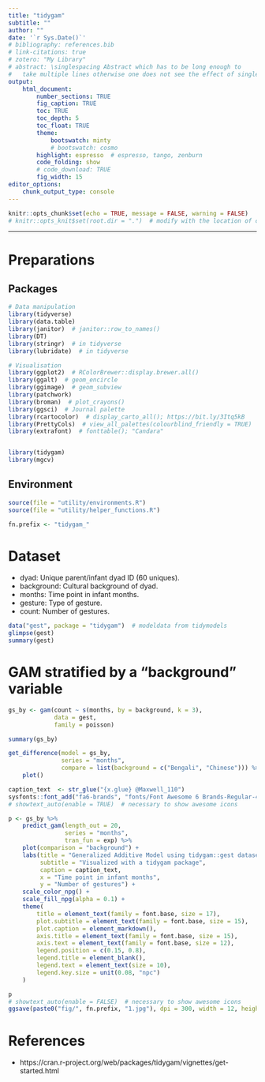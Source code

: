 ```yaml
---
title: "tidygam"
subtitle: ""
author: ""
date: '`r Sys.Date()`'
# bibliography: references.bib
# link-citations: true
# zotero: "My Library"
# abstract: \singlespacing Abstract which has to be long enough to 
#   take multiple lines otherwise one does not see the effect of single-spacing.
output: 
    html_document:
        number_sections: TRUE
        fig_caption: TRUE
        toc: TRUE
        toc_depth: 5
        toc_float: TRUE
        theme:
            bootswatch: minty
            # bootswatch: cosmo
        highlight: espresso  # espresso, tango, zenburn
        code_folding: show
        # code_download: TRUE
        fig_width: 15
editor_options: 
    chunk_output_type: console
---
```


```r
knitr::opts_chunk$set(echo = TRUE, message = FALSE, warning = FALSE)
# knitr::opts_knit$set(root.dir = ".")  # modify with the location of code
```

***

# Preparations {.tabset .tabset-fade .tabset-pills}
## Packages
```r
# Data manipulation
library(tidyverse)
library(data.table)
library(janitor)  # janitor::row_to_names()
library(DT)
library(stringr)  # in tidyverse
library(lubridate)  # in tidyverse

# Visualisation
library(ggplot2)  # RColorBrewer::display.brewer.all()
library(ggalt)  # geom_encircle
library(ggimage)  # geom_subview
library(patchwork)
library(broman)  # plot_crayons()
library(ggsci)  # Journal palette
library(rcartocolor)  # display_carto_all(); https://bit.ly/3Itq5kB
library(PrettyCols)  # view_all_palettes(colourblind_friendly = TRUE)
library(extrafont)  # fonttable(); "Candara"


library(tidygam)
library(mgcv)
```

## Environment
```r
source(file = "utility/environments.R")
source(file = "utility/helper_functions.R")

fn.prefix <- "tidygam_"
```


# Dataset {.tabset .tabset-fade .tabset-pills}
- dyad: Unique parent/infant dyad ID (60 uniques).
- background: Cultural background of dyad.
- months: Time point in infant months.
- gesture: Type of gesture.
- count: Number of gestures.
```r
data("gest", package = "tidygam")  # modeldata from tidymodels
glimpse(gest)
summary(gest)
```

# GAM stratified by a "background" variable
```r
gs_by <- gam(count ~ s(months, by = background, k = 3),
             data = gest,
             family = poisson)

summary(gs_by)
```

```r
get_difference(model = gs_by, 
               series = "months", 
               compare = list(background = c("Bengali", "Chinese"))) %>% 
    plot()
```


```r
caption_text  <- str_glue("{x.glue} @Maxwell_110")
sysfonts::font_add("fa6-brands", "fonts/Font Awesome 6 Brands-Regular-400.otf") 
# showtext_auto(enable = TRUE)  # necessary to show awesome icons

p <- gs_by %>%
    predict_gam(length_out = 20,
                series = "months",
                tran_fun = exp) %>% 
    plot(comparison = "background") + 
    labs(title = "Generalized Additive Model using tidygam::gest dataset", 
         subtitle = "Visualized with a tidygam package", 
         caption = caption_text, 
         x = "Time point in infant months", 
         y = "Number of gestures") + 
    scale_color_npg() + 
    scale_fill_npg(alpha = 0.1) + 
    theme(
        title = element_text(family = font.base, size = 17), 
        plot.subtitle = element_text(family = font.base, size = 15), 
        plot.caption = element_markdown(), 
        axis.title = element_text(family = font.base, size = 15), 
        axis.text = element_text(family = font.base, size = 12), 
        legend.position = c(0.15, 0.8), 
        legend.title = element_blank(), 
        legend.text = element_text(size = 10), 
        legend.key.size = unit(0.08, "npc")
    )

p
# showtext_auto(enable = FALSE)  # necessary to show awesome icons
ggsave(paste0("fig/", fn.prefix, "1.jpg"), dpi = 300, width = 12, height = 7)
```


# References
- https://cran.r-project.org/web/packages/tidygam/vignettes/get-started.html
